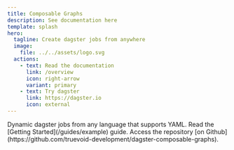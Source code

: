 ```yaml
---
title: Composable Graphs
description: See documentation here
template: splash
hero:
  tagline: Create dagster jobs from anywhere
  image:
    file: ../../assets/logo.svg
  actions:
    - text: Read the documentation
      link: /overview
      icon: right-arrow
      variant: primary
    - text: Try dagster
      link: https://dagster.io
      icon: external
---
```



<CardGrid stagger>
	<Card title="Dagster jobs everywhere" icon="seti:json">
		Dynamic dagster jobs from any language that supports YAML.
	</Card>
	<Card title="Get started" icon="seti:pipeline">
		Read the [Getting Started](/guides/example) guide.
	</Card>
	<Card title="See the code" icon="github">
		Access the repository [on Github](https://github.com/truevoid-development/dagster-composable-graphs).
	</Card>
</CardGrid>
